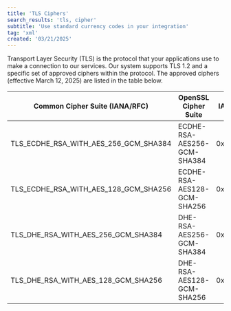 ```yaml
---
title: 'TLS Ciphers'
search_results: 'tls, cipher'
subtitle: 'Use standard currency codes in your integration'
tag: 'xml'
created: '03/21/2025'
---
```


Transport Layer Security (TLS) is the protocol that your applications use to make a connection to our services. Our system supports TLS 1.2 and a specific set of approved ciphers within the protocol. The approved ciphers (effective March 12, 2025) are listed in the table below.

| Common Cipher Suite (IANA/RFC) | OpenSSL Cipher Suite | IANA Hex |
| --- | --- | --- |
| TLS\_ECDHE\_RSA\_WITH\_AES\_256\_GCM\_SHA384 | ECDHE-RSA-AES256-GCM-SHA384 | 0xC0,0x30 |
| TLS\_ECDHE\_RSA\_WITH\_AES\_128\_GCM\_SHA256 | ECDHE-RSA-AES128-GCM-SHA256 | 0xC0,0x2F |
| TLS\_DHE\_RSA\_WITH\_AES\_256\_GCM\_SHA384 | DHE-RSA-AES256-GCM-SHA384 | 0x00,0x9F |
| TLS\_DHE\_RSA\_WITH\_AES\_128\_GCM\_SHA256 | DHE-RSA-AES128-GCM-SHA256 | 0x00,0x9E |
